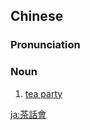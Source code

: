{{also|茶话会}}
==Chinese==
{{zh-forms|s=茶话会|type=21}}

===Pronunciation===
{{zh-pron
|m=cháhuàhuì
|c=caa4 waa6 wui6-2
|mn=tê-ōe-hōe
|cat=n
}}

===Noun===
{{zh-noun}}

# [[tea party]]

{{zh-cat|Intermediate}}

[[ja:茶話會]]